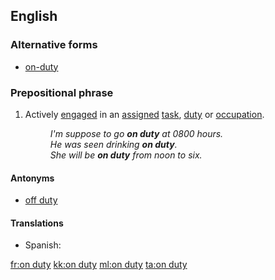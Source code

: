 ==English==

===Alternative forms===
* [[on-duty]]

===Prepositional phrase===
{{head|en|prepositional phrase|head=[[on]] [[duty]]}}

# Actively [[engage]]d in an [[assigned]] [[task]], [[duty]] or [[occupation]].
#: ''I'm suppose to go '''on duty''' at 0800 hours.''
#: ''He was seen drinking '''on duty'''.''
#: ''She will be '''on duty''' from noon to six.''

====Antonyms====
* [[off duty]]

====Translations====
{{trans-top|actively engaged...}}
* Spanish: {{t-|es|de guardia}}
{{trans-mid}}
{{trans-bottom}}

[[fr:on duty]]
[[kk:on duty]]
[[ml:on duty]]
[[ta:on duty]]